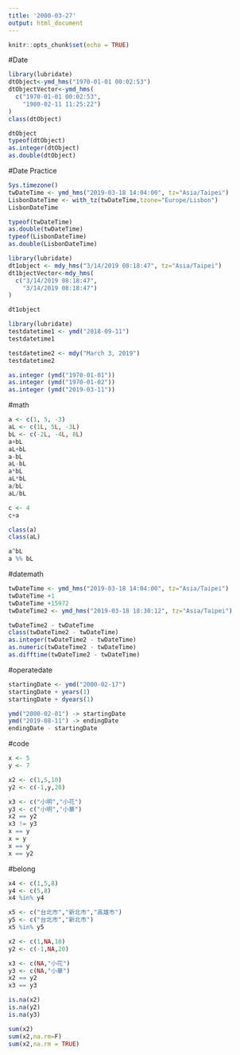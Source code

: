 ```yaml
---
title: '2000-03-27'
output: html_document
---
```


```r
knitr::opts_chunk$set(echo = TRUE)
```


#Date
```r
library(lubridate)
dtObject<-ymd_hms("1970-01-01 00:02:53") 
dtObjectVector<-ymd_hms(
  c("1970-01-01 00:02:53",
    "1980-02-11 11:25:22")
)
class(dtObject)

dtObject
typeof(dtObject)
as.integer(dtObject)
as.double(dtObject)
```

#Date Practice
```r
Sys.timezone()
twDateTime <- ymd_hms("2019-03-18 14:04:00", tz="Asia/Taipei")
LisbonDateTime <- with_tz(twDateTime,tzone="Europe/Lisbon")
LisbonDateTime

typeof(twDateTime)
as.double(twDateTime)
typeof(LisbonDateTime)
as.double(LisbonDateTime)
```


```r
library(lubridate)
dt1object <- mdy_hms("3/14/2019 08:18:47", tz="Asia/Taipei")
dt1bjectVector<-mdy_hms(
  c("3/14/2019 08:18:47",
    "3/14/2019 08:18:47")
)

dt1object
```

```r
library(lubridate)
testdatetime1 <- ymd("2018-09-11")
testdatetime1

testdatetime2 <- mdy("March 3, 2019")
testdatetime2
```

```r
as.integer (ymd("1970-01-01"))
as.integer (ymd("1970-01-02"))
as.integer (ymd("2019-03-11"))
```

#math
```r
a <- c(1, 5, -3)
aL <- c(1L, 5L, -3L)
bL <- c(-2L, -4L, 8L)
a+bL
aL+bL
a-bL
aL-bL
a*bL
aL*bL
a/bL
aL/bL

c <- 4
c+a

class(a)
class(aL)

a^bL
a %% bL
```

#datemath
```r
twDateTime <- ymd_hms("2019-03-18 14:04:00", tz="Asia/Taipei")
twDateTime +1
twDateTime +15972
twDateTime2 <- ymd_hms("2019-03-18 18:30:12", tz="Asia/Taipei")

twDateTime2 - twDateTime
class(twDateTime2 - twDateTime)
as.integer(twDateTime2 - twDateTime)
as.numeric(twDateTime2 - twDateTime)
as.difftime(twDateTime2 - twDateTime)
```

#operatedate
```r
startingDate <- ymd("2000-02-17")
startingDate + years(1)
startingDate + dyears(1)

ymd("2000-02-01") -> startingDate
ymd("2019-08-11") -> endingDate
endingDate - startingDate
```

#code
```r
x <- 5
y <- 7

x2 <- c(1,5,10)
y2 <- c(-1,y,20)

x3 <- c("小明","小花")
y3 <- c("小明","小華")
x2 == y2
x3 != y3
x == y
x = y
x == y
x == y2
```

#belong
```r
x4 <- c(1,5,8)
y4 <- c(5,8)
x4 %in% y4

x5 <- c("台北市","新北市","高雄市")
y5 <- c("台北市","新北市")
x5 %in% y5
```

```r
x2 <- c(1,NA,10)
y2 <- c(-1,NA,20)

x3 <- c(NA,"小花")
y3 <- c(NA,"小華")
x2 == y2
x3 == y3

is.na(x2)
is.na(y2)
is.na(y3)

sum(x2)
sum(x2,na.rm=F)
sum(x2,na.rm = TRUE)
```



